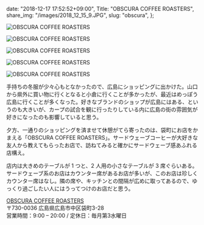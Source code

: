   date: "2018-12-17 17:52:52+09:00",
  Title: "OBSCURA COFFEE ROASTERS",
  share_img: "/images/2018_12_15_9.JPG",
  slug: "obscura",
};

![OBSCURA COFFEE ROASTERS](/images/2018_12_15_5.JPG)

![OBSCURA COFFEE ROASTERS](/images/2018_12_15_6.JPG)

![OBSCURA COFFEE ROASTERS](/images/2018_12_15_7.JPG)

![OBSCURA COFFEE ROASTERS](/images/2018_12_15_8.JPG)

![OBSCURA COFFEE ROASTERS](/images/2018_12_15_9.JPG)

手持ちの冬服が少々心もとなかったので、広島にショッピングに出かけた。山口から県外に買い物に行くとなると小倉に行くことが多かったが、最近はめっぽう広島に行くことが多くなった。好きなブランドのショップが広島にはある、というのも大きいが、カープの試合を観に行ったりしている内に広島の街の雰囲気が好きになったのも影響していると思う。

夕方、一通りのショッピングを済ませて休憩がてら寄ったのは、袋町にお店をかまえる「OBSCURA COFFEE ROASTERS」。サードウェーブコーヒーが大好きな友人から教えてもらったお店で、訪ねてみると確かにサードウェーブ感あふれる店構え。

店内は大きめのテーブルが 1 つと、2 人用の小さなテーブルが 3 席ぐらいある。サードウェーブ系のお店はカウンター席があるお店が多いが、このお店は珍しくカウンター席はなし。隣の席や、キッチンとの間隔が広めに取ってあるので、ゆっくり過ごしたい人にはうってつけのお店だと思う。

<a href="https://obscura-coffee.com/shop/">OBSCURA COFFEE ROASTERS</a>
<br />
〒730-0036 広島県広島市中区袋町3-28
<br />
営業時間：9:00 – 20:00 / 定休日：毎月第3水曜日

